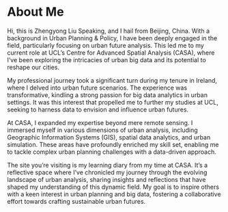 # About Me

Hi, this is Zhengyong Liu Speaking, and I hail from Beijing, China. With a background in Urban Planning & Policy, I have been deeply engaged in the field, particularly focusing on urban future analysis. This led me to my current role at UCL's Centre for Advanced Spatial Analysis (CASA), where I've been exploring the intricacies of urban big data and its potential to reshape our cities.

My professional journey took a significant turn during my tenure in Ireland, where I delved into urban future scenarios. The experience was transformative, kindling a strong passion for big data analytics in urban settings. It was this interest that propelled me to further my studies at UCL, seeking to harness data to envision and influence urban futures.

At CASA, I expanded my expertise beyond mere remote sensing. I immersed myself in various dimensions of urban analysis, including Geographic Information Systems (GIS), spatial data analytics, and urban simulation. These areas have profoundly enriched my skill set, enabling me to tackle complex urban planning challenges with a data-driven approach.

The site you're visiting is my learning diary from my time at CASA. It's a reflective space where I've chronicled my journey through the evolving landscape of urban analysis, sharing insights and reflections that have shaped my understanding of this dynamic field. My goal is to inspire others with a keen interest in urban planning and big data, fostering a collaborative effort towards crafting sustainable urban futures.
